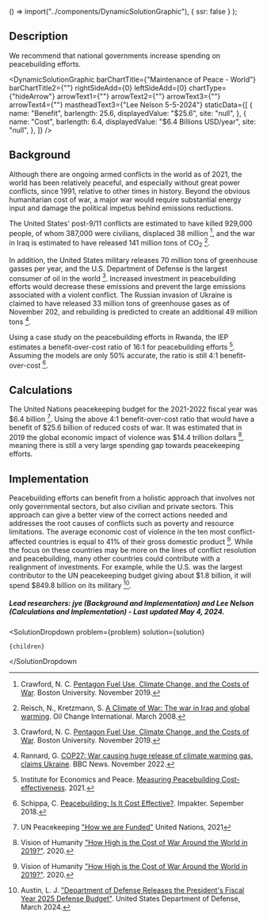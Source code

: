 
  () => import("../components/DynamicSolutionGraphic"),
  { ssr: false }
);


## Description

We recommend that national governments increase spending on peacebuilding efforts.

<DynamicSolutionGraphic
  barChartTitle={"Maintenance of Peace - World"}
  barChartTitle2={""}
  rightSideAdd={0}
  leftSideAdd={0}
  chartType={"hideArrow"}
  arrowText1={""}
  arrowText2={""}
  arrowText3={""}
  arrowText4={""}
  mastheadText3={"Lee Nelson 5-5-2024"}
  staticData={[
    {
      name: "Benefit",
      barlength: 25.6,
      displayedValue: "$25.6",
      site: "null",
    },
    {
      name: "Cost",
      barlength: 6.4,
      displayedValue: "$6.4 Billions USD/year",
      site: "null",
    },
  ]}
/>

## Background

Although there are ongoing armed conflicts in the world as of 2021, the world has been relatively peaceful, and especially without great power conflicts, since 1991, relative to other times in history. Beyond the obvious humanitarian cost of war, a major war would require substantial energy input and damage the political impetus behind emissions reductions.

The United States' post-9/11 conflicts are estimated to have killed 929,000 people, of whom 387,000 were civilians, displaced 38 million [^"2"], and the war in Iraq is estimated to have released 141 million tons of CO<sub>2</sub> [^"4"].

In addition, the United States military releases 70 million tons of greenhouse gasses per year, and the U.S. Department of Defense is the largest consumer of oil in the world [^"2"]. Increased investment in peacebuilding efforts would decrease these emissions and prevent the large emissions associated with a violent conflict. The Russian invasion of Ukraine is claimed to have released 33 million tons of greenhouse gases as of November 202, and rebuilding is predicted to create an additional 49 million tons [^"7"].

Using a case study on the peacebuilding efforts in Rwanda, the IEP estimates a benefit-over-cost ratio of 16:1 for peacebuilding efforts [^"5"]. Assuming the models are only 50% accurate, the ratio is still 4:1 benefit-over-cost [^"8"].

## Calculations

The United Nations peacekeeping budget for the 2021-2022 fiscal year was $6.4 billion  [^"10"]. Using the above 4:1 benefit-over-cost ratio that would have a benefit of $25.6 billion of reduced costs of war.
It was estimated that in 2019 the global economic impact of violence was $14.4 trillion dollars [^"11"], meaning there is still a very large spending gap towards peacekeeping efforts.

## Implementation

Peacebuilding efforts can benefit from a holistic approach that involves not only governmental sectors, but also civilian and private sectors. This approach can give a better view of the correct actions needed and addresses the root causes of conflicts such as poverty and resource limitations.
The average economic cost of violence in the ten most conflict-affected countries is equal to 41% of their gross domestic product [^"11"]. While the focus on these countries may be more on the lines of conflict resolution and peacebuilding, many other countries could contribute with a realignment of investments. For example, while the U.S. was the largest contributor to the UN peacekeeping budget giving about $1.8 billion, it will spend $849.8 billion on its military [^"12"].

##### Lead researchers: jye (Background and Implementation) and Lee Nelson (Calculations and Implementation) - Last updated May 4, 2024.

[^"1"]: Institute for Economics & Peace. [Economic Value of Peace](https://www.economicsandpeace.org/wp-content/uploads/2021/01/EVP-2021-web-1.pdf). Sydney, Australia. 2021.

[^"2"]: Crawford, N. C. [Pentagon Fuel Use, Climate Change, and the Costs of War](https://watson.brown.edu/costsofwar/papers/ClimateChangeandCostofWar). Boston University. November 2019.

[^"4"]: Reisch, N., Kretzmann, S. [A Climate of War: The war in Iraq and global warming](https://oilchange.org/publications/a-climate-of-war/). Oil Change International. March 2008.

[^"5"]: Institute for Economics and Peace. [Measuring Peacebuilding Cost-effectiveness](http://ods.ceipaz.org/wp-content/uploads/2018/06/Measuring-Peacebuilding_WEB.pdf). 2021.

[^"6"]: UN News, Global Perspective Human Stories. [Peacebuilding, 'a bargain' and 'proven investment', UN chief tells Member States](https://news.un.org/en/story/2022/03/1115112). United Nations. March 2022.

[^"7"]: Rannard, G. [COP27: War causing huge release of climate warming gas, claims Ukraine](https://www.bbc.com/news/science-environment-63625693). BBC News. November 2022.
[^"8"]: Schippa, C. [Peacebuilding: Is It Cost Effective?](https://impakter.com/peacebuilding-cost-effective/). Impakter. Sepember 2018.

[^"9"]: Whole of Society Conflict Prevention and Peace Building. [Policy Recommendations from a Whole of Society perspective for the EU’s conflict prevention and peacebuilding capabilities](https://www.semanticscholar.org/paper/Policy-Recommendations-from-a-Whole-of-Society-for-Gppac/66a0097510f23020ae4e4dc69de59233f307c6da). European Union. February 2018.

[^"10"]: UN Peacekeeping ["How we are Funded"](https://peacekeeping.un.org/en/how-we-are-funded) United Nations, 2021
[^"11"]: Vision of Humanity ["How High is the Cost of War Around the World in 2019?"](https://www.visionofhumanity.org/how-does-war-and-violence-affect-an-economy/). 2020.

[^"12"]: Austin, L. J. ["Department of Defense Releases the President's Fiscal Year 2025 Defense Budget"](https://www.defense.gov/News/Releases/Release/Article/3703410/department-of-defense-releases-the-presidents-fiscal-year-2025-defense-budget/). United States Department of Defense, March 2024.

  <SolutionDropdown 
    problem={problem} 
    solution={solution}
  >
    {children}
  </SolutionDropdown

>
